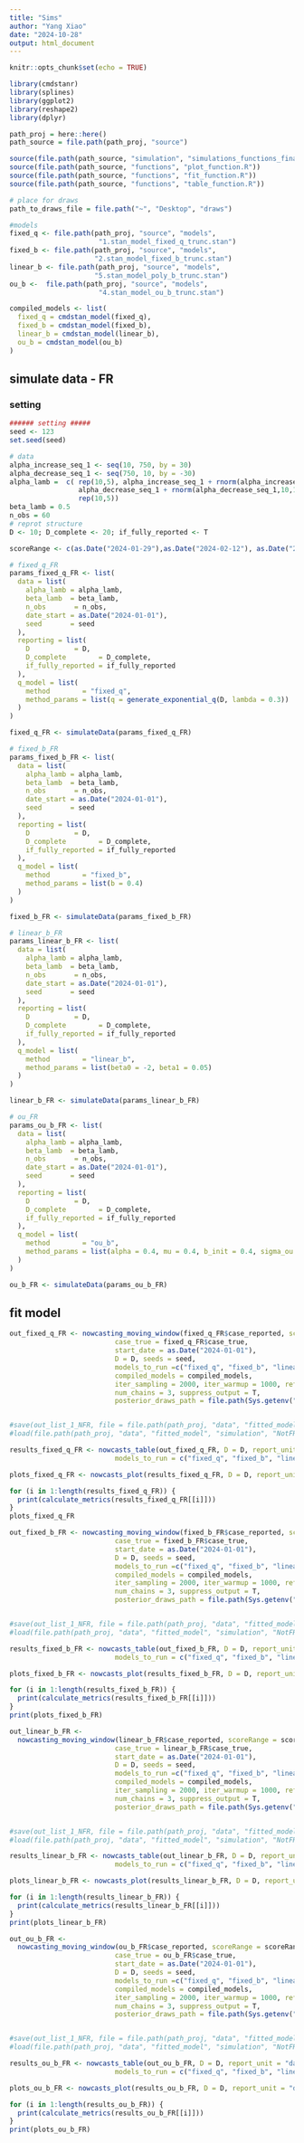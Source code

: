 ```yaml
---
title: "Sims"
author: "Yang Xiao"
date: "2024-10-28"
output: html_document
---
```


```r
knitr::opts_chunk$set(echo = TRUE)

library(cmdstanr)
library(splines)
library(ggplot2)
library(reshape2)
library(dplyr)
```


```r
path_proj = here::here()
path_source = file.path(path_proj, "source")

source(file.path(path_source, "simulation", "simulations_functions_final.R"))
source(file.path(path_source, "functions", "plot_function.R"))
source(file.path(path_source, "functions", "fit_function.R"))
source(file.path(path_source, "functions", "table_function.R"))

# place for draws
path_to_draws_file = file.path("~", "Desktop", "draws")

```

```r
#models
fixed_q <- file.path(path_proj, "source", "models",
                      "1.stan_model_fixed_q_trunc.stan")
fixed_b <- file.path(path_proj, "source", "models",
                     "2.stan_model_fixed_b_trunc.stan")
linear_b <- file.path(path_proj, "source", "models", 
                     "5.stan_model_poly_b_trunc.stan")
ou_b <-  file.path(path_proj, "source", "models",
                      "4.stan_model_ou_b_trunc.stan")

compiled_models <- list(
  fixed_q = cmdstan_model(fixed_q),
  fixed_b = cmdstan_model(fixed_b),
  linear_b = cmdstan_model(linear_b),
  ou_b = cmdstan_model(ou_b)
)
```


## simulate data - FR

### setting
```r
###### setting #####
seed <- 123
set.seed(seed)

# data
alpha_increase_seq_1 <- seq(10, 750, by = 30)
alpha_decrease_seq_1 <- seq(750, 10, by = -30)
alpha_lamb =  c( rep(10,5), alpha_increase_seq_1 + rnorm(alpha_increase_seq_1,10,10), 
                 alpha_decrease_seq_1 + rnorm(alpha_decrease_seq_1,10,10),
                 rep(10,5))
beta_lamb = 0.5
n_obs = 60
# reprot structure
D <- 10; D_complete <- 20; if_fully_reported <- T

scoreRange <- c(as.Date("2024-01-29"),as.Date("2024-02-12"), as.Date("2024-02-26"))
```

```r
# fixed_q_FR
params_fixed_q_FR <- list(
  data = list(
    alpha_lamb = alpha_lamb,  
    beta_lamb  = beta_lamb,
    n_obs       = n_obs,
    date_start = as.Date("2024-01-01"),
    seed       = seed
  ),
  reporting = list(
    D           = D,     
    D_complete        = D_complete,    
    if_fully_reported = if_fully_reported
  ),
  q_model = list(
    method        = "fixed_q",
    method_params = list(q = generate_exponential_q(D, lambda = 0.3))
  )
)

fixed_q_FR <- simulateData(params_fixed_q_FR)
```

```r
# fixed_b_FR
params_fixed_b_FR <- list(
  data = list(
    alpha_lamb = alpha_lamb,  
    beta_lamb  = beta_lamb,
    n_obs       = n_obs,
    date_start = as.Date("2024-01-01"),
    seed       = seed
  ),
  reporting = list(
    D           = D,     
    D_complete        = D_complete,    
    if_fully_reported = if_fully_reported
  ),
  q_model = list(
    method        = "fixed_b",
    method_params = list(b = 0.4)
  )
)

fixed_b_FR <- simulateData(params_fixed_b_FR)
```

```r
# linear_b_FR
params_linear_b_FR <- list(
  data = list(
    alpha_lamb = alpha_lamb,  
    beta_lamb  = beta_lamb,
    n_obs       = n_obs,
    date_start = as.Date("2024-01-01"),
    seed       = seed
  ),
  reporting = list(
    D           = D,     
    D_complete        = D_complete,    
    if_fully_reported = if_fully_reported
  ),
  q_model = list(
    method        = "linear_b",
    method_params = list(beta0 = -2, beta1 = 0.05)
  )
)

linear_b_FR <- simulateData(params_linear_b_FR)
```

```r
# ou_FR
params_ou_b_FR <- list(
  data = list(
    alpha_lamb = alpha_lamb,  
    beta_lamb  = beta_lamb,
    n_obs       = n_obs,
    date_start = as.Date("2024-01-01"),
    seed       = seed
  ),
  reporting = list(
    D           = D,     
    D_complete        = D_complete,    
    if_fully_reported = if_fully_reported
  ),
  q_model = list(
    method        = "ou_b",
    method_params = list(alpha = 0.4, mu = 0.4, b_init = 0.4, sigma_ou = 0.1)
  )
)

ou_b_FR <- simulateData(params_ou_b_FR)
```


## fit model
```r
out_fixed_q_FR <- nowcasting_moving_window(fixed_q_FR$case_reported, scoreRange = scoreRange,
                          case_true = fixed_q_FR$case_true,
                          start_date = as.Date("2024-01-01"),
                          D = D, seeds = seed,
                          models_to_run =c("fixed_q", "fixed_b", "linear_b", "ou_b"),
                          compiled_models = compiled_models,
                          iter_sampling = 2000, iter_warmup = 1000, refresh = 0,
                          num_chains = 3, suppress_output = T, 
                          posterior_draws_path = file.path(Sys.getenv("HOME"), "Desktop", "draws", "testEachMethods"))


#save(out_list_1_NFR, file = file.path(path_proj, "data", "fitted_model", "simulation", "NotFR_b01_sd001_sims5.RData"))
#load(file.path(path_proj, "data", "fitted_model", "simulation", "NotFR_b01_sd001_sims5.RData"))

results_fixed_q_FR <- nowcasts_table(out_fixed_q_FR, D = D, report_unit = "day", 
                          models_to_run = c("fixed_q", "fixed_b", "linear_b", "ou_b"))

plots_fixed_q_FR <- nowcasts_plot(results_fixed_q_FR, D = D, report_unit = "day", models_to_run = c("fixed_q", "fixed_b", "linear_b" , "ou_b"))

for (i in 1:length(results_fixed_q_FR)) {
  print(calculate_metrics(results_fixed_q_FR[[i]]))
}
plots_fixed_q_FR
```   

```r
out_fixed_b_FR <- nowcasting_moving_window(fixed_b_FR$case_reported, scoreRange = scoreRange,
                          case_true = fixed_b_FR$case_true,
                          start_date = as.Date("2024-01-01"),
                          D = D, seeds = seed,
                          models_to_run =c("fixed_q", "fixed_b", "linear_b", "ou_b"),
                          compiled_models = compiled_models,
                          iter_sampling = 2000, iter_warmup = 1000, refresh = 0,
                          num_chains = 3, suppress_output = T, 
                          posterior_draws_path = file.path(Sys.getenv("HOME"), "Desktop", "draws", "testEachMethods"))


#save(out_list_1_NFR, file = file.path(path_proj, "data", "fitted_model", "simulation", "NotFR_b01_sd001_sims5.RData"))
#load(file.path(path_proj, "data", "fitted_model", "simulation", "NotFR_b01_sd001_sims5.RData"))

results_fixed_b_FR <- nowcasts_table(out_fixed_b_FR, D = D, report_unit = "day", 
                          models_to_run = c("fixed_q", "fixed_b", "linear_b", "ou_b"))

plots_fixed_b_FR <- nowcasts_plot(results_fixed_b_FR, D = D, report_unit = "day", models_to_run = c("fixed_q", "fixed_b", "linear_b" , "ou_b"))

for (i in 1:length(results_fixed_b_FR)) {
  print(calculate_metrics(results_fixed_b_FR[[i]]))
}
print(plots_fixed_b_FR)
```   

```r
out_linear_b_FR <-
  nowcasting_moving_window(linear_b_FR$case_reported, scoreRange = scoreRange,
                          case_true = linear_b_FR$case_true,
                          start_date = as.Date("2024-01-01"),
                          D = D, seeds = seed,
                          models_to_run =c("fixed_q", "fixed_b", "linear_b", "ou_b"),
                          compiled_models = compiled_models,
                          iter_sampling = 2000, iter_warmup = 1000, refresh = 0,
                          num_chains = 3, suppress_output = T, 
                          posterior_draws_path = file.path(Sys.getenv("HOME"), "Desktop", "draws", "testEachMethods"))


#save(out_list_1_NFR, file = file.path(path_proj, "data", "fitted_model", "simulation", "NotFR_b01_sd001_sims5.RData"))
#load(file.path(path_proj, "data", "fitted_model", "simulation", "NotFR_b01_sd001_sims5.RData"))

results_linear_b_FR <- nowcasts_table(out_linear_b_FR, D = D, report_unit = "day", 
                          models_to_run = c("fixed_q", "fixed_b", "linear_b", "ou_b"))

plots_linear_b_FR <- nowcasts_plot(results_linear_b_FR, D = D, report_unit = "day", models_to_run = c("fixed_q", "fixed_b", "linear_b" , "ou_b"))

for (i in 1:length(results_linear_b_FR)) {
  print(calculate_metrics(results_linear_b_FR[[i]]))
}
print(plots_linear_b_FR)
```   

```r
out_ou_b_FR <-
  nowcasting_moving_window(ou_b_FR$case_reported, scoreRange = scoreRange,
                          case_true = ou_b_FR$case_true,
                          start_date = as.Date("2024-01-01"),
                          D = D, seeds = seed,
                          models_to_run =c("fixed_q", "fixed_b", "linear_b", "ou_b"),
                          compiled_models = compiled_models,
                          iter_sampling = 2000, iter_warmup = 1000, refresh = 0,
                          num_chains = 3, suppress_output = T, 
                          posterior_draws_path = file.path(Sys.getenv("HOME"), "Desktop", "draws", "testEachMethods"))


#save(out_list_1_NFR, file = file.path(path_proj, "data", "fitted_model", "simulation", "NotFR_b01_sd001_sims5.RData"))
#load(file.path(path_proj, "data", "fitted_model", "simulation", "NotFR_b01_sd001_sims5.RData"))

results_ou_b_FR <- nowcasts_table(out_ou_b_FR, D = D, report_unit = "day", 
                          models_to_run = c("fixed_q", "fixed_b", "linear_b", "ou_b"))

plots_ou_b_FR <- nowcasts_plot(results_ou_b_FR, D = D, report_unit = "day", models_to_run = c("fixed_q", "fixed_b", "linear_b" , "ou_b"))

for (i in 1:length(results_ou_b_FR)) {
  print(calculate_metrics(results_ou_b_FR[[i]]))
}
print(plots_ou_b_FR)
```   

